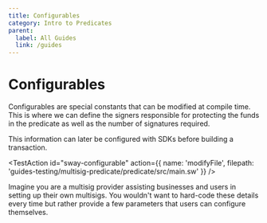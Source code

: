 ```yaml
---
title: Configurables
category: Intro to Predicates
parent:
  label: All Guides
  link: /guides
---
```


# Configurables

Configurables are special constants that can be modified at compile time. This is where we can define the signers responsible for protecting the funds in the predicate as well as the number of signatures required.

This information can later be configured with SDKs before building a transaction.

<TestAction
id="sway-configurable"
action={{
  name: 'modifyFile',
  filepath: 'guides-testing/multisig-predicate/predicate/src/main.sw'
}}
/>

<CodeImport
  file="../../examples/intro-to-predicates/predicate/src/main.sw"
  comment="configurable"
  commentType="//"
  lang="sway"
/>

Imagine you are a multisig provider assisting businesses and users in setting up their own multisigs. You wouldn't want to hard-code these details every time but rather provide a few parameters that users can configure themselves.
